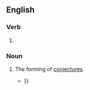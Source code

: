 ==English==

===Verb===
{{head|en|verb form}}

# {{present participle of|conjecture|lang=en|nocat=1}}

===Noun===
{{en-noun}}

# The forming of [[conjecture]]s.
#* {{quote-text|lang=en|year=1830|author=Anna Maria Porter|title=The Barony|volume=3|page=460|passage=The exhaustless '''conjecturings''' of that evening's full conversation, made such of the small party, as had hitherto been strangers, well acquainted with each other's turn of mind{{...}}}}